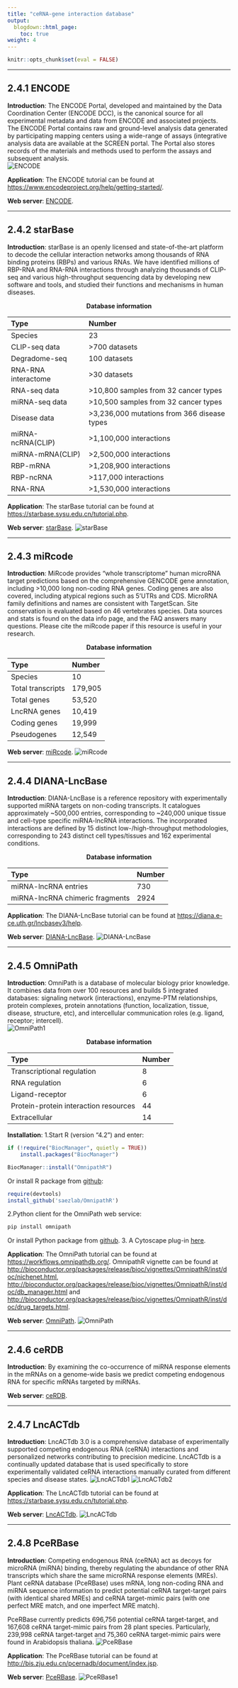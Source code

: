 ```yaml
---
title: "ceRNA-gene interaction database"
output:
  blogdown::html_page:
    toc: true
weight: 4
---
```



```r
knitr::opts_chunk$set(eval = FALSE)
```

---

## 2.4.1 **ENCODE**

**Introduction**: The ENCODE Portal, developed and maintained by the Data Coordination Center (ENCODE DCC), is the canonical source for all experimental metadata and data from ENCODE and associated projects. The ENCODE Portal contains raw and ground-level analysis data generated by participating mapping centers using a wide-range of assays (integrative analysis data are available at the SCREEN portal. The Portal also stores records of the materials and methods used to perform the assays and subsequent analysis.  
![ENCODE](/images/ENCODE.jpg?width=50pc)

**Application**: The ENCODE tutorial can be found at <https://www.encodeproject.org/help/getting-started/>.

**Web server**: [ENCODE](https://www.encodeproject.org/).
 
---

## 2.4.2 **starBase**

**Introduction**: starBase is an openly licensed and state-of-the-art platform to decode the cellular interaction networks among thousands of RNA binding proteins (RBPs) and various RNAs. We have identified millions of RBP-RNA and RNA-RNA interactions through analyzing thousands of CLIP-seq and various high-throughput sequencing data by developing new software and tools, and studied their functions and mechanisms in human diseases.

  <center><b>Database information</b></center> 
  | Type             | Number           | 
  | :--------------| :--------------| 
  | Species          | 23            |
  | CLIP-seq data    | >700 datasets |
  | Degradome-seq    | 100 datasets  |
  | RNA-RNA interactome| >30 datasets |
  | RNA-seq data     | >10,800 samples from 32 cancer types |
  | miRNA-seq data   | >10,500 samples from 32 cancer types |
  | Disease data     | >3,236,000 mutations from 366 disease types |
  | miRNA-ncRNA(CLIP)| >1,100,000 interactions |
  | miRNA-mRNA(CLIP) | >2,500,000 interactions |
  | RBP-mRNA         | >1,208,900 interactions |
  | RBP-ncRNA        | >117,000 interactions   |
  | RNA-RNA          | >1,530,000 interactions |
 
**Application**: The starBase tutorial can be found at <https://starbase.sysu.edu.cn/tutorial.php>.

**Web server**: [starBase](https://starbase.sysu.edu.cn/index.php).
![starBase](/images/starBase.jpg?width=50pc)

---

## 2.4.3 **miRcode**

**Introduction**: MiRcode provides "whole transcriptome" human microRNA target predictions based on the comprehensive GENCODE gene annotation, including >10,000 long non-coding RNA genes. Coding genes are also covered, including atypical regions such as 5'UTRs and CDS. MicroRNA family definitions and names are consistent with TargetScan. Site conservation is evaluated based on 46 vertebrates species. Data sources and stats is found on the data info page, and the FAQ answers many questions. Please cite the miRcode paper if this resource is useful in your research.  

  <center><b>Database information</b></center> 
  | Type              | Number           | 
  | :---------------| :--------------| 
  | Species           | 10     |
  | Total transcripts |179,905 |
  | Total genes	      |53,520  |
  |LncRNA genes	      |10,419  |
  |Coding genes 	    |19,999  |
  |Pseudogenes        |12,549  |

**Web server**: [miRcode](http://www.mircode.org/).
![miRcode](/images/miRcode.jpg?width=50pc)
 
---

## 2.4.4 **DIANA-LncBase**

**Introduction**: DIANA-LncBase is a reference repository with experimentally supported miRNA targets on non-coding transcripts. It catalogues approximately ~500,000 entries, corresponding to ~240,000 unique tissue and cell-type specific miRNA-lncRNA interactions. The incorporated interactions are defined by 15 distinct low-/high-throughput methodologies, corresponding to 243 distinct cell types/tissues and 162 experimental conditions.    

  <center><b>Database information</b></center> 
  | Type                    | Number           | 
  | :---------------------| :--------------| 
  | miRNA-lncRNA entries    | 730     |
  | miRNA-lncRNA chimeric fragments |2924 |
 
**Application**: The DIANA-LncBase tutorial can be found at
<https://diana.e-ce.uth.gr/lncbasev3/help>.

**Web server**: [DIANA-LncBase](https://diana.e-ce.uth.gr/lncbasev3).
![DIANA-LncBase](/images/DIANA-LncBase.jpg?width=50pc)

---

## 2.4.5 **OmniPath**

**Introduction**: OmniPath is a database of molecular biology prior knowledge. It combines data from over 100 resources and builds 5 integrated databases: signaling network (interactions), enzyme-PTM relationships, protein complexes, protein annotations (function, localization, tissue, disease, structure, etc), and intercellular communication roles (e.g. ligand, receptor; intercell).  
![OmniPath1](/images/OmniPath1.jpg?width=50pc)

  <center><b>Database information</b></center> 
  | Type             | Number           | 
  | :--------------| :--------------| 
  | Transcriptional regulation    | 8     |
  | RNA regulation | 6|
  | Ligand-receptor| 6|
  | Protein-protein interaction resources |44|
  | Extracellular | 14|

**Installation**: 1.Start R (version "4.2") and enter:
```r
if (!require("BiocManager", quietly = TRUE))
    install.packages("BiocManager")

BiocManager::install("OmnipathR")
```
 Or install R package from [github](https://github.com/saezlab/OmnipathR):
```r
require(devtools)
install_github('saezlab/OmnipathR')
```
 2.Python client for the OmniPath web service:
```python
pip install omnipath
```
 Or install Python package from [github](https://github.com/saezlab/omnipath).
 3. A Cytoscape plug-in [here](https://apps.cytoscape.org/apps/omnipath).

**Application**: The OmniPath tutorial can be found at
<https://workflows.omnipathdb.org/>.
 OmnipathR vignette can be found at <http://bioconductor.org/packages/release/bioc/vignettes/OmnipathR/inst/doc/nichenet.html>, <http://bioconductor.org/packages/release/bioc/vignettes/OmnipathR/inst/doc/db_manager.html> and <http://bioconductor.org/packages/release/bioc/vignettes/OmnipathR/inst/doc/drug_targets.html>.

**Web server**: [OmniPath](https://omnipathdb.org/).
![OmniPath](/images/OmniPath.jpg?width=60pc)

---

## 2.4.6 **ceRDB**

**Introduction**: By examining the co-occurrence of miRNA response elements in the mRNAs on a genome-wide basis we predict competing endogenous RNA for specific mRNAs targeted by miRNAs.

**Web server**: [ceRDB](https://www.oncomir.umn.edu/cefinder/basic_search.php).
 
---

## 2.4.7 **LncACTdb**

**Introduction**: LncACTdb 3.0 is a comprehensive database of experimentally supported competing endogenous RNA (ceRNA) interactions and personalized networks contributing to precision medicine. LncACTdb is a continually updated database that is used specifically to store experimentally validated ceRNA interactions manually curated from different species and disease states. 
![LncACTdb1](/images/LncACTdb1.jpg?width=40pc)
![LncACTdb2](/images/LncACTdb2.png?width=40pc)
  
**Application**: The LncACTdb tutorial can be found at <https://starbase.sysu.edu.cn/tutorial.php>. 
  
**Web server**: [LncACTdb](http://bio-bigdata.hrbmu.edu.cn/LncACTdb/).
![LncACTdb](/images/LncACTdb.jpg?width=40pc)

---

## 2.4.8 **PceRBase**

**Introduction**: Competing endogenous RNA (ceRNA) act as decoys for microRNA (miRNA) binding, thereby regulating the abundance of other RNA transcripts which share the same microRNA response elements (MREs). Plant ceRNA database (PceRBase) uses mRNA, long non-coding RNA and miRNA sequence information to predict potential ceRNA target-target pairs (with identical shared MREs) and ceRNA target-mimic pairs (with one perfect MRE match, and one imperfect MRE match).

PceRBase currently predicts 696,756 potential ceRNA target-target, and 167,608 ceRNA target-mimic pairs from 28 plant species. Particularly, 239,998 ceRNA target-target and 75,360 ceRNA target-mimic pairs were found in Arabidopsis thaliana. 
![PceRBase](/images/PceRBase.jpg?width=50pc)
  
**Application**: The PceRBase tutorial can be found at <http://bis.zju.edu.cn/pcernadb/document/index.jsp>. 
  
**Web server**: [PceRBase](http://bis.zju.edu.cn/pcernadb/index.jsp).
![PceRBase1](/images/PceRBase1.jpg?width=50pc)
